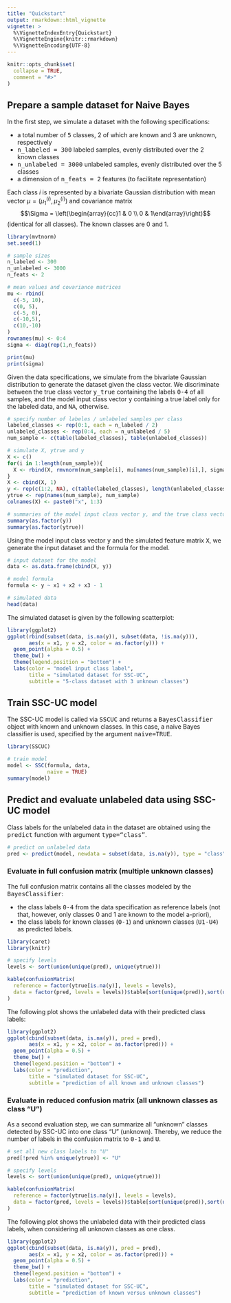 ```yaml
---
title: "Quickstart"
output: rmarkdown::html_vignette
vignette: >
  %\VignetteIndexEntry{Quickstart}
  %\VignetteEngine{knitr::rmarkdown}
  %\VignetteEncoding{UTF-8}
---
```


```r
knitr::opts_chunk$set(
  collapse = TRUE,
  comment = "#>"
)
```

## Prepare a sample dataset for Naive Bayes

In the first step, we simulate a dataset with the following specifications:

- a total number of <tt>5</tt> classes, 2 of which are known and 3 are unknown, respectively
- <tt>n_labeled = 300</tt> labeled samples, evenly distributed over the 2 known classes
- <tt>n_unlabeled = 3000</tt> unlabeled samples, evenly distributed over the 5 classes
- a dimension of <tt>n_feats = 2</tt> features (to facilitate representation)

Each class $i$ is represented by a bivariate Gaussian distribution with mean vector $\mu = (\mu_1^{(i)}, \mu_2^{(i)})$ and covariance matrix $$\Sigma = \left(\begin{array}{cc}1 & 0 \\ 0 & 1\end{array}\right)$$ (identical for all classes). The known classes are 0 and 1.

```r
library(mvtnorm)
set.seed(1)

# sample sizes
n_labeled <- 300
n_unlabeled <- 3000
n_feats <- 2

# mean values and covariance matrices
mu <- rbind(
  c(-5, 10),
  c(0, 5),
  c(-5, 0),
  c(-10,5),
  c(10,-10)
)
rownames(mu) <- 0:4
sigma <- diag(rep(1,n_feats))

print(mu)
print(sigma)
```

Given the data specifications, we simulate from the bivariate Gaussian distribution to generate the dataset given the class vector. We discriminate between the true class vector <tt>y_true</tt> containing the labels <tt>0-4</tt> of all samples, and the model input class vector <tt>y</tt> containing a true label only for the labeled data, and <tt>NA</tt>, otherwise.

```r
# specify number of labeles / unlabeled samples per class
labeled_classes <- rep(0:1, each = n_labeled / 2)
unlabeled_classes <- rep(0:4, each = n_unlabeled / 5)
num_sample <- c(table(labeled_classes), table(unlabeled_classes))

# simulate X, ytrue and y
X <- c()
for(i in 1:length(num_sample)){
  X <- rbind(X, rmvnorm(num_sample[i], mu[names(num_sample)[i],], sigma))
}
X <- cbind(X, 1)
y <- rep(c(1:2, NA), c(table(labeled_classes), length(unlabeled_classes)))
ytrue <- rep(names(num_sample), num_sample)
colnames(X) <- paste0("x", 1:3)

# summaries of the model input class vector y, and the true class vector ytrue
summary(as.factor(y))
summary(as.factor(ytrue))
```

Using the model input class vector <tt>y</tt> and the simulated feature matrix <tt>X</tt>, we generate the input dataset and the formula for the model.

```r
# input dataset for the model
data <- as.data.frame(cbind(X, y))

# model formula
formula <- y ~ x1 + x2 + x3 - 1

# simulated data
head(data)
```

The simulated dataset is given by the following scatterplot:

```r
library(ggplot2)
ggplot(rbind(subset(data, is.na(y)), subset(data, !is.na(y))),
       aes(x = x1, y = x2, color = as.factor(y))) + 
  geom_point(alpha = 0.5) + 
  theme_bw() + 
  theme(legend.position = "bottom") + 
  labs(color = "model input class label", 
       title = "simulated dataset for SSC-UC",
       subtitle = "5-class dataset with 3 unknown classes")
```

## Train SSC-UC model

The SSC-UC model is called via <tt>SSCUC</tt> and returns a <tt>BayesClassifier</tt> object with known and unknown classes. In this case, a naive Bayes classifier is used, specified by the argument <tt>naive=TRUE</tt>.

```r
library(SSCUC)

# train model
model <- SSC(formula, data,
             naive = TRUE)
summary(model)
```

## Predict and evaluate unlabeled data using SSC-UC model

Class labels for the unlabeled data in the dataset are obtained using the <tt>predict</tt> function with argument <tt>type="class"</tt>.

```r
# predict on unlabeled data
pred <- predict(model, newdata = subset(data, is.na(y)), type = "class")
```

### Evaluate in full confusion matrix (multiple unknown classes)

The full confusion matrix contains all the classes modeled by the <tt>BayesClassifier</tt>:

- the class labels <tt>0-4</tt> from the data specification as reference labels (not that, however, only classes 0 and 1 are known to the model a-priori),
- the class labels for known classes (<tt>0-1</tt>) and unknown classes (<tt>U1-U4</tt>) as predicted labels.

```r
library(caret)
library(knitr)

# specify levels
levels <- sort(union(unique(pred), unique(ytrue)))

kable(confusionMatrix(
  reference = factor(ytrue[is.na(y)], levels = levels), 
  data = factor(pred, levels = levels))$table[sort(unique(pred)),sort(unique(ytrue))]
)
```

The following plot shows the unlabeled data with their predicted class labels:

```r
library(ggplot2)
ggplot(cbind(subset(data, is.na(y)), pred = pred), 
       aes(x = x1, y = x2, color = as.factor(pred))) + 
  geom_point(alpha = 0.5) + 
  theme_bw() + 
  theme(legend.position = "bottom") + 
  labs(color = "prediction", 
       title = "simulated dataset for SSC-UC",
       subtitle = "prediction of all known and unknown classes")
```

### Evaluate in reduced confusion matrix (all unknown classes as class "U")

As a second evaluation step, we can summarize all "unknown" classes detected by SSC-UC into one class "U" (unknown). Thereby, we reduce the number of labels in the confusion matrix to <tt>0-1</tt> and <tt>U</tt>.

```r
# set all new class labels to "U"
pred[!pred %in% unique(ytrue)] <- "U"

# specify levels
levels <- sort(union(unique(pred), unique(ytrue)))

kable(confusionMatrix(
  reference = factor(ytrue[is.na(y)], levels = levels), 
  data = factor(pred, levels = levels))$table[sort(unique(pred)),sort(unique(ytrue))]
)
```

The following plot shows the unlabeled data with their predicted class labels, when considering all unknown classes as one class.

```r
library(ggplot2)
ggplot(cbind(subset(data, is.na(y)), pred = pred), 
       aes(x = x1, y = x2, color = as.factor(pred))) + 
  geom_point(alpha = 0.5) +
  theme_bw() + 
  theme(legend.position = "bottom") + 
  labs(color = "prediction", 
       title = "simulated dataset for SSC-UC",
       subtitle = "prediction of known versus unknown classes")
```

